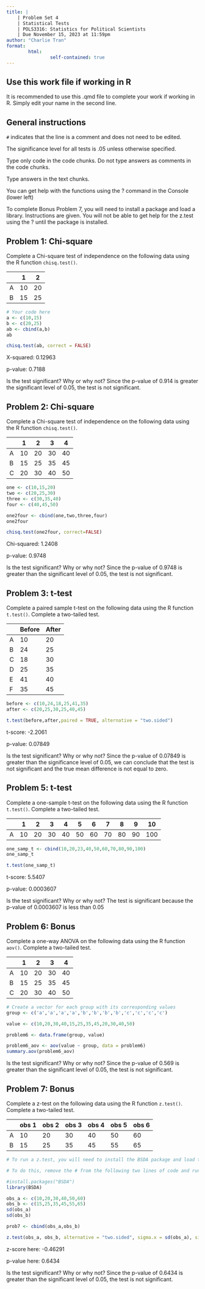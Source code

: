 ```yaml
---
title: |
    | Problem Set 4
    | Statistical Tests
    | POLS3316: Statistics for Political Scientists
    | Due November 15, 2023 at 11:59pm
author: "Charlie Tran"
format: 
        html:
                self-contained: true
---
```



## Use this work file if working in R

It is recommended to use this .qmd file to complete your work if working in R. Simply edit your name in the second line. 

## General instructions

`#` indicates that the line is a comment and does not need to be edited.

The significance level for all tests is .05 unless otherwise specified.

Type only code in the code chunks. Do not type answers as comments in the code chunks.

Type answers in the text chunks.

You can get help with the functions using the ? command in the Console (lower left)

To complete Bonus Problem 7, you will need to install a package and load a library. Instructions are given. You will not be able to get help for the z.test using the ? until the package is installed.

## Problem 1: Chi-square

Complete a Chi-square test of independence on the following data using the R function `chisq.test()`.

| | 1 | 2 | 
| --- | --- | --- |
| A | 10 | 20 |
| B | 15 | 25 |

```r
# Your code here
a <- c(10,15)
b <- c(20,25)
ab <- cbind(a,b)
ab

chisq.test(ab, correct = FALSE)

```
X-squared: 0.12963

p-value: 0.7188

Is the test significant? Why or why not?
Since the p-value of 0.914 is greater the significant level of 0.05, the test is not significant.

## Problem 2: Chi-square

Complete a Chi-square test of independence on the following data using the R function `chisq.test()`.

| | 1 | 2 | 3 | 4 | 
| --- | --- | --- | --- | --- |
| A | 10 | 20 | 30 | 40 |
| B | 15 | 25 | 35 | 45 |
| C | 20 | 30 | 40 | 50 |

```r
one <- c(10,15,20)
two <- c(20,25,30)
three <- c(30,35,40)
four <- c(40,45,50)

one2four <- cbind(one,two,three,four)
one2four

chisq.test(one2four, correct=FALSE)

```

Chi-squared: 1.2408

p-value: 0.9748

Is the test significant? Why or why not?
Since the p-value of 0.9748 is greater than the significant level of 0.05, the test is not significant.             

## Problem 3: t-test

Complete a paired sample t-test on the following data using the R function `t.test()`. Complete a two-tailed test.

| | Before | After |            
| --- | --- | --- |
| A | 10 | 20 |
| B | 24 | 25 |
| C | 18 | 30 |
| D | 25 | 35 |
| E | 41 | 40 |
| F | 35 | 45 |



```r

before <- c(10,24,18,25,41,35)
after <- c(20,25,30,25,40,45)

t.test(before,after,paired = TRUE, alternative = "two.sided")

```



t-score: -2.2061

p-value: 0.07849

Is the test significant? Why or why not?
Since the p-value of 0.07849 is greater than the significance level of 0.05, we can conclude that the test is not significant and the true mean difference is not equal to zero. 

## Problem 5: t-test

Complete a one-sample t-test on the following data using the R function `t.test()`. Complete a two-tailed test.

| | 1 | 2 | 3 | 4 | 5 | 6 | 7 | 8 | 9 | 10 |
| --- | --- | --- | --- | --- | --- | --- | --- | --- | --- | --- |
| A | 10 | 20 | 30 | 40 | 50 | 60 | 70 | 80 | 90 | 100 |

```r

one_samp_t <- cbind(10,20,23,40,50,60,70,80,90,100)
one_samp_t

t.test(one_samp_t)

```

t-score: 5.5407

p-value: 0.0003607                

Is the test significant? Why or why not?
The test is significant because the p-value of 0.0003607 is less than 0.05

## Problem 6: Bonus

Complete a one-way ANOVA on the following data using the R function `aov()`. Complete a two-tailed test.

| | 1 | 2 | 3 | 4 |
| --- | --- | --- | --- | --- |
| A | 10 | 20 | 30 | 40 |
| B | 15 | 25 | 35 | 45 |
| C | 20 | 30 | 40 | 50 |

```r
# Create a vector for each group with its corresponding values
group <- c('a','a','a','a','b','b','b','b','c','c','c','c')

value <- c(10,20,30,40,15,25,35,45,20,30,40,50)

problem6 <- data.frame(group, value)

problem6_aov <- aov(value ~ group, data = problem6) 
summary.aov(problem6_aov)
```

Is the test significant? Why or why not?
Since the p-value of 0.569 is greater than the significant level of 0.05, the test is not significant.   

## Problem 7: Bonus

Complete a z-test on the following data using the R function `z.test()`. Complete a two-tailed test.

| | obs 1 | obs 2 | obs 3 | obs 4 | obs 5 | obs 6                
| --- | --- | --- | --- | --- | --- | --- |
| A | 10 | 20 | 30 | 40 | 50 | 60 |
| B | 15 | 25 | 35 | 45 | 55 | 65 |              


```r
# To run a z.test, you will need to install the BSDA package and load the library

# To do this, remove the # from the following two lines of code and run them

#install.packages("BSDA")
library(BSDA)

obs_a <- c(10,20,30,40,50,60)
obs_b <- c(15,25,35,45,55,65)
sd(obs_a)
sd(obs_b)

prob7 <- cbind(obs_a,obs_b)

z.test(obs_a, obs_b, alternative = "two.sided", sigma.x = sd(obs_a), sigma.y = sd(obs_b))

```
z-score here: -0.46291

p-value here: 0.6434

Is the test significant? Why or why not?
Since the p-value of 0.6434 is greater than the significant level of 0.05, the test is not significant.   

